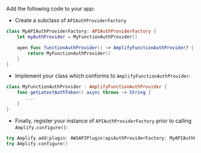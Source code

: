 
Add the following code to your app:

* Create a subclass of `APIAuthProviderFactory`
```swift
class MyAPIAuthProviderFactory: APIAuthProviderFactory {
    let myAuthProvider = MyFunctionAuthProvider()

    open func functionAuthProvider() -> AmplifyFunctionAuthProvider? {
        return MyFunctionAuthProvider()
    }
}
```

* Implement your class which conforms to `AmplifyFunctionAuthProvider`:
```swift
class MyFunctionAuthProvider : AmplifyFunctionAuthProvider {
    func getLatestAuthToken() async throws -> String {
       ....
    }
}
```
* Finally, register your instance of `APIAuthProviderFactory` prior to calling `Amplify.configure()`:
```swift
try Amplify.add(plugin: AWSAPIPlugin(apiAuthProviderFactory: MyAPIAuthProviderFactory()))
try Amplify.configure()
```